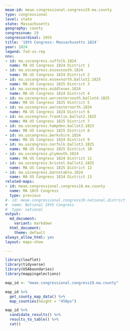 ```yaml
---
meae-id: meae.congressional.congress19.ma.county
type: congressional
level: state
state: Massachusetts
geography: county
congressnum: 19
congressordinal: 19th
title: '19th Congress: Massachusetts 1824'
year: 1824
legend: fed-vs-rep
nnv:
- id: ma.uscongress.suffolk.1824
  name: MA US Congress 1824 District 1
- id: ma.uscongress.essexsouth.1824
  name: MA US Congress 1824 District 2
- id: ma.uscongress.essexnorth.ballot2.1825
  name: MA US Congress 1825 District 3
- id: ma.uscongress.middlesex.1824
  name: MA US Congress 1824 District 4
- id: ma.uscongress.worcestersouth.ballot4.1825
  name: MA US Congress 1825 District 5
- id: ma.uscongress.worcesternorth.1824
  name: MA US Congress 1824 District 6
- id: ma.uscongress.franklin.ballot2.1825
  name: MA US Congress 1825 District 7
- id: ma.uscongress.hampden.ballot3.1825
  name: MA US Congress 1825 District 8
- id: ma.uscongress.berkshire.1824
  name: MA US Congress 1824 District 9
- id: ma.uscongress.norfolk.ballot3.1825
  name: MA US Congress 1825 District 10
- id: ma.uscongress.plymouth.1824
  name: MA US Congress 1824 District 11
- id: ma.uscongress.bristol.ballot2.1825
  name: MA US Congress 1825 District 12
- id: ma.uscongress.barnstable.1824
  name: MA US Congress 1824 District 13
related-maps:
- id: meae.congressional.congress18.ma.county
  name: MA 18th Congress
  type: previous
#- id: meae.congressional.congress19.national.district
#  name: National 19th Congress
#  type: national
output:
  md_document:
    variant: markdown
  html_document:
    theme: default
always_allow_html: yes
layout: maps-show

---
```


```r
library(leaflet)
library(tidyverse)
library(USAboundaries)
library(mappingelections)

map_id <- "meae.congressional.congress19.ma.county"
```

<div class="map">

```r
map_id %>%
  get_county_map_data() %>%
  map_counties(height = "450px")
```

</div>

<div class="results-table">

```r
map_id %>%
  candidate_results() %>%
  results_to_table() %>%
  cat()
```

</div>
